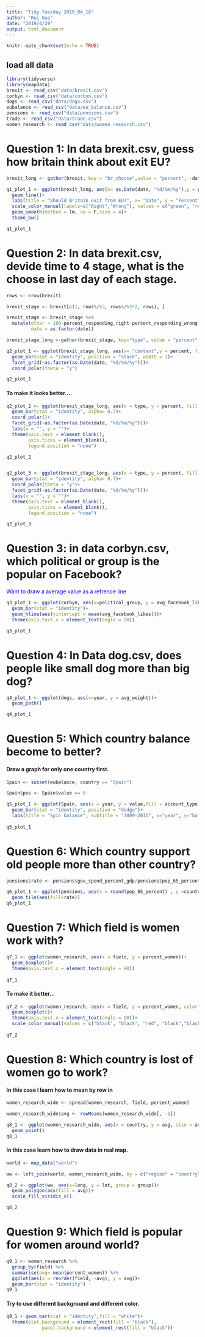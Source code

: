 ```yaml
---
title: "Tidy Tuesday 2019_04_16"
author: "Rui Guo"
date: "2019/4/29"
output: html_document
---
```


```r
knitr::opts_chunk$set(echo = TRUE)
```

## load all data

```r
library(tidyverse)
library(mapdata)
brexit <- read_csv("data/brexit.csv")
corbyn <- read_csv("data/corbyn.csv")
dogs <- read_csv("data/dogs.csv")
eubalance <- read_csv("data/eu_balance.csv")
pensions <- read_csv("data/pensions.csv")
trade <- read_csv("data/trade.csv")
women_research <- read_csv("data/women_research.csv")

```

# Question 1: In data brexit.csv, guess how britain think about exit EU?

```r

brexit_long <- gather(brexit, key = "br_choose",value = "percent", -date, factor_key = TRUE)

q1_plot_1 <- ggplot(brexit_long, aes(x= as.Date(date, "%d/%m/%y"),y = percent, color= br_choose))+
  geom_line()+
  labs(title = "Should Britain exit from EU?", x= "Date", y = "Percent", color = "Responding")+
  scale_color_manual(labels=c("Right","Wrong"), values = c("green", "red"))+
  geom_smooth(method = lm, se = F,size = 4)+
  theme_bw()

q1_plot_1

```

# Question 2: In data brexit.csv, devide time to 4 stage, what is the choose in last day of each stage.

```r

rows <- nrow(brexit)

brexit_stage <- brexit[c(1, rows%/%3, rows%/%3*2, rows), ]

brexit_stage <- brexit_stage %>% 
  mutate(other = 100-percent_responding_right-percent_responding_wrong,
         date = as.factor(date))

brexit_stage_long <-gather(brexit_stage, key="type", value = "percent", -date) 

q2_plot_1 <- ggplot(brexit_stage_long, aes(x= "content",y = percent, fill = type))+
  geom_bar(stat = "identity", position = "stack", width = 1)+
  facet_grid(~as.factor(as.Date(date, "%d/%m/%y")))+
  coord_polar(theta = "y")

q2_plot_1


```

#### To make it looks better....

```r

q2_plot_2 <- ggplot(brexit_stage_long, aes(x = type, y = percent, fill = type)) +
  geom_bar(stat = "identity", alpha= 0.7)+
  coord_polar()+
  facet_grid(~as.factor(as.Date(date, "%d/%m/%y")))+
  labs(x = "", y = "")+ 
  theme(axis.text = element_blank(), 
        axis.ticks = element_blank(),
        legend.position = "none")

q2_plot_2  


q2_plot_3 <- ggplot(brexit_stage_long, aes(x = type, y = percent, fill = type)) +
  geom_bar(stat = "identity", alpha= 0.7)+
  coord_polar(theta = "y")+
  facet_grid(~as.factor(as.Date(date, "%d/%m/%y")))+
  labs(x = "", y = "")+ 
  theme(axis.text = element_blank(), 
        axis.ticks = element_blank(),
        legend.position = "none")

q2_plot_3 

```

# Question 3: in data corbyn.csv, which political or group is the popular on Facebook?
  <font color = blue> Want to draw a average value as a refrence line</font> 

```r
q3_plot_1 <- ggplot(corbyn, aes(x=political_group, y = avg_facebook_likes, fill = political_group))+
  geom_bar(stat = "identity")+
  geom_hline(aes(yintercept = mean(avg_facebook_likes)))+
  theme(axis.text.x = element_text(angle = 90))

q3_plot_1
```


# Question 4: In Data dog.csv, does people like small dog more than big dog?


```r

q4_plot_1 <- ggplot(dogs, aes(x=year, y = avg_weight))+
  geom_path()

q4_plot_1

```
    


# Question 5: Which country balance become to better?
#### Draw a graph for only one country first.

```r
Spain <- subset(eubalance, country == "Spain")

Spain$pos <- Spain$value >= 0

q5_plot_1 <- ggplot(Spain, aes(x = year, y = value,fill = account_type, ))+
  geom_bar(stat = "identity", position = "dodge")+
  labs(title = "Spin balance", subtitle = "2009-2015", x="year", y="balance", fill = "type")
  
q5_plot_1

```

# Question 6: Which country support old people more than other country?

```r
pensions$rate <- pensions$gov_spend_percent_gdp/pensions$pop_65_percent

q6_plot_1 <- ggplot(pensions, aes(x = round(pop_65_percent) , y =country ))+
  geom_tile(aes(fill=rate))
q6_plot_1

```

# Question 7: Which field is women work with?

```r

q7_1 <- ggplot(women_research, aes(x = field, y = percent_women))+
  geom_boxplot()+
  theme(axis.text.x = element_text(angle = 90))
  
q7_1

```

#### To make it better...

```r
q7_2 <- ggplot(women_research, aes(x = field, y = percent_women, color = field))+
  geom_boxplot()+
  theme(axis.text.x = element_text(angle = 90))+
  scale_color_manual(values = c("black", "black", "red", "black","black"))  
    
q7_2
```

# Question 8: Which country is lost of women go to work?

#### In this case I learn how to mean by row in 

```r
women_research_wide <- spread(women_research, field, percent_women) 

women_research_wide$avg <- rowMeans(women_research_wide[, -1])

q8_1 <- ggplot(women_research_wide, aes(x = country, y = avg, size = avg, color = country))+
  geom_point()
q8_1
```


#### In this case learn how to draw data in real map.

```r
world <- map_data("world")

ww <- left_join(world, women_research_wide, by = c("region" = "country"))

q8_2 <- ggplot(ww, aes(x=long, y = lat, group = group))+
  geom_polygon(aes(fill = avg))+
  scale_fill_viridis_c()

q8_2
```


# Question 9: Which field is popular for women around world?

```r
q9_1 <- women_research %>% 
  group_by(field) %>% 
  summarise(avg= mean(percent_women)) %>% 
  ggplot(aes(x = reorder(field, -avg), y = avg))+
  geom_bar(stat = "identity")
q9_1
```

#### Try to use different background and different color.

```r
q9_1 + geom_bar(stat = "identity",fill = "white")+
  theme(plot.background = element_rect(fill = "black"),
             panel.background = element_rect(fill = "black"))
```

